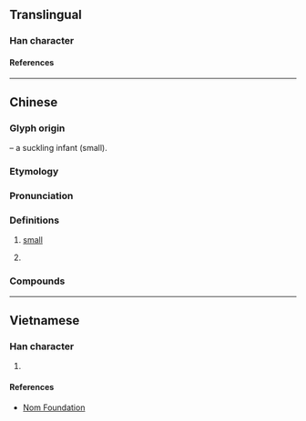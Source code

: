 {{character info/new}}
==Translingual==

===Han character===
{{Han char|rn=42|rad=小|as=02|sn=5|four=17902|canj=NSF|ids=⿱乃小}}

====References====
{{Han ref|kx=0297.011|hdz=10562.040|uh=5C15}}

----

==Chinese==
{{zh-forms}}

===Glyph origin===
{{Han compound|乃|小|ls=ic|t1=breast; milk|t2=small}} – a suckling infant (small).

===Etymology===
{{rfe|zh}}

===Pronunciation===
{{zh-pron
|m=gǎ
|dg=га1
|c=gaa1
|mn-t=ga3
|cat=a,pref
}}

===Definitions===
{{zh-hanzi}}

# {{lb|zh|Zhongyuan Mandarin|Lanyin Mandarin}} [[small]] {{attn|zh|Sichuanese?}}
# {{lb|zh|Zhongyuan Mandarin}} {{n-g|Prefix used before a name to indicate affection, similar to {{zh-l|*小}}.}}

===Compounds===
{{zh-der|吐爾尕特|斯尕|曼尕賴|尕斯浩特|尕海|尕羊|汗德尕特|喀拉尕什|克孜爾尕哈石窟|牙什尕|木尕拉|尕巴|依連哈比爾尕山}}

----

==Vietnamese==

===Han character===
{{vi-readings|rs=小02|reading=ca}}

# {{rfdef|vi|sort=小02}}

====References====
* [http://nomfoundation.org/common/nom_details.php?codepoint=5c15 Nom Foundation]